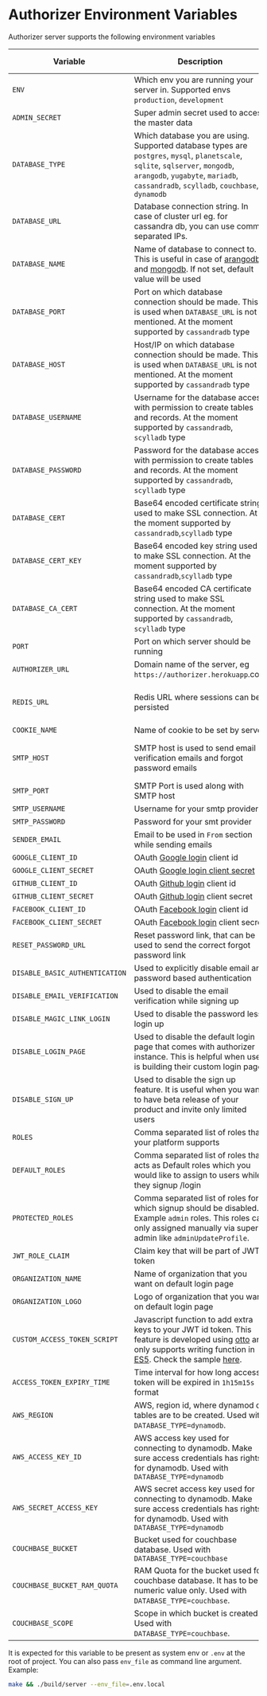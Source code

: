 # Authorizer Environment Variables

Authorizer server supports the following environment variables

| Variable                       | Description                                                                                                                                                                                                                                                                                                                    | Required | Default Value                                             |
| ------------------------------ | ------------------------------------------------------------------------------------------------------------------------------------------------------------------------------------------------------------------------------------------------------------------------------------------------------------------------------ | -------- | --------------------------------------------------------- |
| `ENV`                          | Which env you are running your server in. Supported envs `production`, `development`                                                                                                                                                                                                                                           | true     | `production`                                              |
| `ADMIN_SECRET`                 | Super admin secret used to access the master data                                                                                                                                                                                                                                                                              | true     |                                                           |
| `DATABASE_TYPE`                | Which database you are using. Supported database types are `postgres`, `mysql`, `planetscale`, `sqlite`, `sqlserver`, `mongodb`, `arangodb`, `yugabyte`, `mariadb`, `cassandradb`, `scylladb`, `couchbase`, `dynamodb`                                                                                                         | true     |                                                           |
| `DATABASE_URL`                 | Database connection string. In case of cluster url eg. for cassandra db, you can use comma separated IPs.                                                                                                                                                                                                                      | true     |                                                           |
| `DATABASE_NAME`                | Name of database to connect to. This is useful in case of [arangodb](https://www.arangodb.com/) and [mongodb](https://www.mongodb.com/). If not set, default value will be used                                                                                                                                                | false    | `authorizer`                                              |
| `DATABASE_PORT`                | Port on which database connection should be made. This is used when `DATABASE_URL` is not mentioned. At the moment supported by `cassandradb` type                                                                                                                                                                             | false    |                                                           |
| `DATABASE_HOST`                | Host/IP on which database connection should be made. This is used when `DATABASE_URL` is not mentioned. At the moment supported by `cassandradb` type                                                                                                                                                                          | false    |                                                           |
| `DATABASE_USERNAME`            | Username for the database access with permission to create tables and records. At the moment supported by `cassandradb`, `scylladb` type                                                                                                                                                                                       | false    |                                                           |
| `DATABASE_PASSWORD`            | Password for the database access with permission to create tables and records. At the moment supported by `cassandradb`, `scylladb` type                                                                                                                                                                                       | false    |                                                           |
| `DATABASE_CERT`                | Base64 encoded certificate string used to make SSL connection. At the moment supported by `cassandradb`,`scylladb` type                                                                                                                                                                                                        | false    |                                                           |
| `DATABASE_CERT_KEY`            | Base64 encoded key string used to make SSL connection. At the moment supported by `cassandradb`,`scylladb` type                                                                                                                                                                                                                | false    |                                                           |
| `DATABASE_CA_CERT`             | Base64 encoded CA certificate string used to make SSL connection. At the moment supported by `cassandradb`, `scylladb` type                                                                                                                                                                                                    | false    |                                                           |
| `PORT`                         | Port on which server should be running                                                                                                                                                                                                                                                                                         | true     | 8080                                                      |
| `AUTHORIZER_URL`               | Domain name of the server, eg `https://authorizer.herokuapp`.com                                                                                                                                                                                                                                                               | false    |                                                           |
| `REDIS_URL`                    | Redis URL where sessions can be persisted                                                                                                                                                                                                                                                                                      | false    | sessions will be stored in memory                         |
| `COOKIE_NAME`                  | Name of cookie to be set by server                                                                                                                                                                                                                                                                                             | true     | authorizer                                                |
| `SMTP_HOST`                    | SMTP host is used to send email verification emails and forgot password emails                                                                                                                                                                                                                                                 | false    | If not set email sending can fail                         |
| `SMTP_PORT`                    | SMTP Port is used along with SMTP host                                                                                                                                                                                                                                                                                         | false    |                                                           |
| `SMTP_USERNAME`                | Username for your smtp provider                                                                                                                                                                                                                                                                                                | false    |                                                           |
| `SMTP_PASSWORD`                | Password for your smt provider                                                                                                                                                                                                                                                                                                 | false    |                                                           |
| `SENDER_EMAIL`                 | Email to be used in `From` section while sending emails                                                                                                                                                                                                                                                                        | false    |                                                           |
| `GOOGLE_CLIENT_ID`             | OAuth [Google login](https://developers.google.com/identity/sign-in/web/sign-in) client id                                                                                                                                                                                                                                     | false    |                                                           |
| `GOOGLE_CLIENT_SECRET`         | OAuth [Google login client secret](https://developers.google.com/identity/sign-in/web/sign-in)                                                                                                                                                                                                                                 | false    |                                                           |
| `GITHUB_CLIENT_ID`             | OAuth [Github login](https://docs.github.com/en/rest/guides/basics-of-authentication) client id                                                                                                                                                                                                                                | false    |                                                           |
| `GITHUB_CLIENT_SECRET`         | OAuth [Github login](https://docs.github.com/en/rest/guides/basics-of-authentication) client secret                                                                                                                                                                                                                            | false    |
| `FACEBOOK_CLIENT_ID`           | OAuth [Facebook login](https://docs.github.com/en/rest/guides/basics-of-authentication) client id                                                                                                                                                                                                                              | false    |                                                           |
| `FACEBOOK_CLIENT_SECRET`       | OAuth [Facebook login](https://docs.github.com/en/rest/guides/basics-of-authentication) client secret                                                                                                                                                                                                                          | false    |                                                           |
| `RESET_PASSWORD_URL`           | Reset password link, that can be used to send the correct forgot password link                                                                                                                                                                                                                                                 | true     | `/reset-password`                                         |
| `DISABLE_BASIC_AUTHENTICATION` | Used to explicitly disable email and password based authentication                                                                                                                                                                                                                                                             | false    | false                                                     |
| `DISABLE_EMAIL_VERIFICATION`   | Used to disable the email verification while signing up                                                                                                                                                                                                                                                                        | false    | false                                                     |
| `DISABLE_MAGIC_LINK_LOGIN`     | Used to disable the password less login up                                                                                                                                                                                                                                                                                     | false    | false                                                     |
| `DISABLE_LOGIN_PAGE`           | Used to disable the default login page that comes with authorizer instance. This is helpful when user is building their custom login page                                                                                                                                                                                      | false    | false                                                     |
| `DISABLE_SIGN_UP`              | Used to disable the sign up feature. It is useful when you want to have beta release of your product and invite only limited users                                                                                                                                                                                             | false    | false                                                     |
| `ROLES`                        | Comma separated list of roles that your platform supports                                                                                                                                                                                                                                                                      | true     | `user,admin`                                              |
| `DEFAULT_ROLES`                | Comma separated list of roles that acts as Default roles which you would like to assign to users while they signup /login                                                                                                                                                                                                      | true     | `[user]`                                                  |
| `PROTECTED_ROLES`              | Comma separated list of roles for which signup should be disabled. Example `admin` roles. This roles can only assigned manually via super admin like `adminUpdateProfile`.                                                                                                                                                     | false    |                                                           |
| `JWT_ROLE_CLAIM`               | Claim key that will be part of JWT token                                                                                                                                                                                                                                                                                       | true     | `role`                                                    |
| `ORGANIZATION_NAME`            | Name of organization that you want on default login page                                                                                                                                                                                                                                                                       | false    | `Authorizer`                                              |
| `ORGANIZATION_LOGO`            | Logo of organization that you want on default login page                                                                                                                                                                                                                                                                       | false    | [Authorizer Logo](https://authorizer.dev/images/logo.png) |
| `CUSTOM_ACCESS_TOKEN_SCRIPT`   | Javascript function to add extra keys to your JWT id token. This feature is developed using [otto](https://github.com/robertkrimen/otto) and only supports writing function in [ES5](https://en.wikipedia.org/wiki/ECMAScript). Check the sample [here](https://github.com/authorizerdev/authorizer/blob/main/.env.sample#L3). | false    |
| `ACCESS_TOKEN_EXPIRY_TIME`     | Time interval for how long access token will be expired in `1h15m15s` format                                                                                                                                                                                                                                                   | false    | `30m`                                                     |
| `AWS_REGION`                   | AWS, region id, where dynamod db tables are to be created. Used with `DATABASE_TYPE=dynamodb`.                                                                                                                                                                                                                                 | false    | -                                                         |
| `AWS_ACCESS_KEY_ID`            | AWS access key used for connecting to dynamodb. Make sure access credentials has rights for dynamodb. Used with `DATABASE_TYPE=dynamodb`                                                                                                                                                                                       | false    | -                                                         |
| `AWS_SECRET_ACCESS_KEY`        | AWS secret access key used for connecting to dynamodb. Make sure access credentials has rights for dynamodb. Used with `DATABASE_TYPE=dynamodb`                                                                                                                                                                                | false    | -                                                         |
| `COUCHBASE_BUCKET`             | Bucket used for couchbase database. Used with `DATABASE_TYPE=couchbase`                                                                                                                                                                                                                                                        | false    | `authorizer`                                              |
| `COUCHBASE_BUCKET_RAM_QUOTA`   | RAM Quota for the bucket used for couchbase database. It has to be numeric value only. Used with `DATABASE_TYPE=couchbase`.                                                                                                                                                                                                    | false    | `1000`                                                    |
| `COUCHBASE_SCOPE`              | Scope in which bucket is created. Used with `DATABASE_TYPE=couchbase`.                                                                                                                                                                                                                                                         | false    | `_default`                                                |

It is expected for this variable to be present as system env or `.env` at the root of project. You can also pass `env_file` as command line argument. Example:

```sh
make && ./build/server --env_file=.env.local
```
